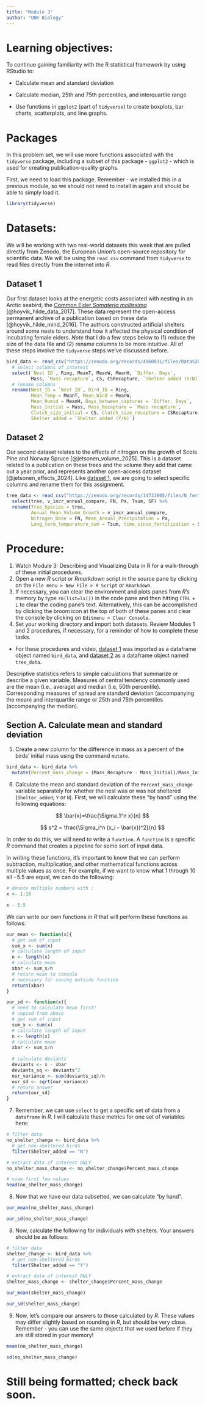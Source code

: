 ```yaml
---
title: "Module 3"
author: "UNK Biology"
---
```


# Learning objectives:

To continue gaining familiarity with the R statistical framework by using RStudio to:

-   Calculate mean and standard deviation

-   Calculate median, 25th and 75th percentiles, and interquartile range

-   Use functions in `ggplot2` (part of `tidyverse`) to create boxplots, bar charts, scatterplots, and line graphs.

# Packages

In this problem set, we will use more functions associated with the `tidyverse` package, including a subset of this package - `ggplot2` - which is used for creating publication-quality graphs.

First, we need to load this package. Remember - we installed this in a previous module, so we should not need to install in again and should be able to simply load it.

```r
library(tidyverse)
```

# Datasets:

We will be working with two real-world datasets this week that are pulled directly from Zenodo, the European Union's open-source repository for scientific data. We will be using the `read_csv` command from `tidyverse` to read files directly from the internet into *R*.

## Dataset 1

Our first dataset looks at the energetic costs associated with nesting in an Arctic seabird, the [Common Eider *Somateria mollissima*](https://ebird.org/species/comeid) [@hoyvik_hilde_data_2017]. These data represent the open-access permanent archive of a publication based on these data [@hoyvik_hilde_mind_2016]. The authors constructed artificial shelters around some nests to understand how it affected the physical condition of incubating female eiders. *Note* that I do a few steps below to (1) reduce the size of the data file and (2) rename columns to be more intuitive. All of these steps involve the `tidyverse` steps we've discussed before.

```r
bird_data <- read_csv("https://zenodo.org/records/4960831/files/Data%20file.csv") %>% 
  # select columns of interest
  select(`Nest ID`, Ring, MeanT, MeanW, MeanH, `Differ. Days`, 
         Mass, `Mass recapture`, CS, CSRecapture, `Shelter added (Y/N)`) %>% 
  # rename columns
  rename(Nest_ID = `Nest ID`, Bird_ID = Ring,
         Mean_Temp = MeanT, Mean_Wind = MeanW, 
         Mean_Humid = MeanH, Days_between_captures = `Differ. Days`,
         Mass_Initial = Mass, Mass_Recapture = `Mass recapture`,
         Clutch_size_initial = CS, Clutch_size_recapture = CSRecapture,
         Shelter_added = `Shelter added (Y/N)`)
```

## Dataset 2

Our second dataset relates to the effects of nitrogen on the growth of Scots Pine and Norway Spruce [@jetsonen_volume_2025]. This is a dataset related to a publication on these trees and the volume they add that came out a year prior, and represents another open-access dataset [@jetsonen_effects_2024]. Like [dataset 1], we are going to select specific columns and rename them for this assignment.

```r
tree_data <- read_csv("https://zenodo.org/records/14733005/files/N_fertilization_Finland_data.csv") %>% 
  select(tree, v_incr_annual_compare, FN, Pa, Tsum, SF) %>% 
  rename(Tree_Species = tree, 
         Annual_Mean_Volume_Growth = v_incr_annual_compare,
         Nitrogen_Dose = FN, Mean_Annual_Precipitation = Pa,
         Long_term_temperature_sum = Tsum, time_since_fertilization = SF)
```

# Procedure:

1.  Watch Module 3: Describing and Visualizing Data in R for a walk-through of these initial procedures.
2.  Open a new *R* script or *Rmarkdown* script in the source pane by clicking on the `File menu > New File > R Script` or `Rmarkdown`.
3.  If necessary, you can clear the environment and plots panes from *R*’s memory by type `rm(list=ls())` in the code pane and then hitting `CTRL` + `L` to clear the coding pane's text. Alternatively, this can be accomplished by clicking the broom icon at the top of both of these panes and clear the console by clicking on `Editmenu > Clear Console`.
4.  Set your working directory and import both datasets. Review Modules 1 and 2 procedures, if necessary, for a reminder of how to complete these tasks.

-   For these procedures and video, [dataset 1] was imported as a dataframe object named `bird_data`, and [dataset 2] as a dataframe object named `tree_data`.

Descriptive statistics refers to simple calculations that summarize or describe a given variable. Measures of central tendency commonly used are the mean (i.e., average) and median (i.e, 50th percentile). Corresponding measures of spread are standard deviation (accompanying the mean) and interquartile range or 25th and 75th percentiles (accompanying the median).

## Section A. Calculate mean and standard deviation

5.  Create a new column for the difference in mass as a percent of the birds' initial mass using the command `mutate`.

```r
bird_data <- bird_data %>% 
  mutate(Percent_mass_change = (Mass_Recapture - Mass_Initial)/Mass_Initial)
```

6.  Calculate the mean and standard deviation of the `Percent_mass_change` variable separately for whether the nest was or was not sheltered (`Shelter_added`; `Y` or `N`). First, we will calculate these "by hand" using the following equations:

$$
\bar{x}=\frac{\Sigma_1^n x}{n}
$$

$$
s^2 = \frac{\Sigma_i^n (x_i - \bar{x})^2}{n}
$$

In order to do this, we will need to write a `function`. A `function` is a specific *R* command that creates a pipeline for some sort of input data.

In writing these functions, it's important to know that we can perform subtraction, multiplication, and other mathematical functions across multiple values as once. For example, if we want to know what $1$ through $10$ all $-5.5$ are equal, we can do the following:

```r
# denote multiple numbers with :
x <- 1:10

x - 5.5
```

We can write our own functions in *R* that will perform these functions as follows:

```r
our_mean <- function(x){
  # get sum of input
  sum_x <- sum(x)
  # calculate length of input
  n <- length(x)
  # calculate mean
  xbar <- sum_x/n
  # return mean to console
  # necessary for saving outside function
  return(xbar)
}

our_sd <- function(x){
  # need to calculate mean first!
  # copied from above
  # get sum of input
  sum_x <- sum(x)
  # calculate length of input
  n <- length(x)
  # calculate mean
  xbar <- sum_x/n
  
  # calculate deviants
  deviants <- x - xbar
  deviants_sq <- deviants^2
  our_variance <- sum(deviants_sq)/n
  our_sd <- sqrt(our_variance)
  # return answer
  return(our_sd)
}
```

7.  Remember, we can use `select` to get a specific set of data from a `dataframe` in *R*. I will calculate these metrics for one set of variables here:

```r
# filter data
no_shelter_change <- bird_data %>% 
  # get non-sheltered birds
  filter(Shelter_added == "N")

# extract data of interest ONLY
no_shelter_mass_change <- no_shelter_change$Percent_mass_change

# view first few values
head(no_shelter_mass_change)
```

8.  Now that we have our data subsetted, we can calculate "by hand".

```r
our_mean(no_shelter_mass_change)
```

```r
our_sd(no_shelter_mass_change)
```

8.  Now, calculate the following for individuals *with* shelters. Your answers should be as follows:

```r
# filter data
shelter_change <- bird_data %>% 
  # get non-sheltered birds
  filter(Shelter_added == "Y")

# extract data of interest ONLY
shelter_mass_change <- shelter_change$Percent_mass_change
```

```r
our_mean(shelter_mass_change)
```

```r
our_sd(shelter_mass_change)
```

9.  Now, let's compare our answers to those calculated by *R*. These values may differ slightly based on rounding in *R*, but should be very close. Remember - you can use the same objects that we used before if they are still stored in your memory!

```r
mean(no_shelter_mass_change)
```

```r
sd(no_shelter_mass_change)
```

# Still being formatted; check back soon.
